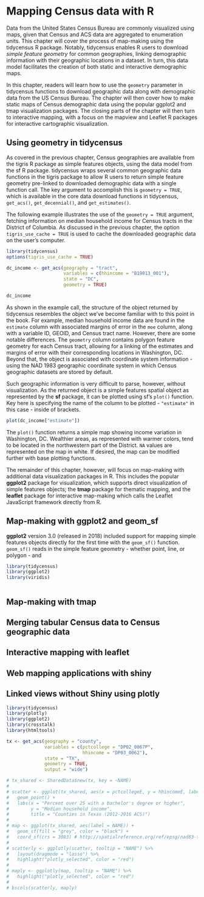 # Mapping Census data with R

Data from the United States Census Bureau are commonly visualized using maps, given that Census and ACS data are aggregated to enumeration units.  This chapter will cover the process of map-making using the tidycensus R package.  Notably, tidycensus enables R users to download _simple feature geometry_ for common geographies, linking demographic information with their geographic locations in a dataset.  In turn, this data model facilitates the creation of both static and interactive demographic maps. 

In this chapter, readers will learn how to use the `geometry` parameter in tidycensus functions to download geographic data along with demographic data from the US Census Bureau.  The chapter will then cover how to make static maps of Census demographic data using the popular ggplot2 and tmap visualization packages.  The closing parts of the chapter will then turn to interactive mapping, with a focus on the mapview and Leaflet R packages for interactive cartographic visualization.  

## Using geometry in tidycensus

As covered in the previous chapter, Census geographies are available from the tigris R package as simple features objects, using the data model from the sf R package.  tidycensus wraps several common geographic data functions in the tigris package to allow R users to return simple feature geometry pre-linked to downloaded demographic data with a single function call.  The key argument to accomplish this is `geometry = TRUE`, which is available in the core data download functions in tidycensus, `get_acs()`, `get_decennial()`, and `get_estimates()`.  

The following example illustrates the use of the `geometry = TRUE` argument, fetching information on median household income for Census tracts in the District of Columbia.  As discussed in the previous chapter, the option `tigris_use_cache = TRUE` is used to cache the downloaded geographic data on the user's computer.  

```r
library(tidycensus)
options(tigris_use_cache = TRUE)

dc_income <- get_acs(geography = "tract", 
                     variables = c(hhincome = "B19013_001"), 
                     state = "DC", 
                     geometry = TRUE)

dc_income

```

As shown in the example call, the structure of the object returned by tidycensus resembles the object we've become familiar with to this point in the book.  For example, median household income data are found in the `estimate` column with associated margins of error in the `moe` column, along with a variable ID, GEOID, and Census tract name.  However, there are some notable differences.  The `geometry` column contains polygon feature geometry for each Census tract, allowing for a linking of the estimates and margins of error with their corresponding locations in Washington, DC.  Beyond that, the object is associated with coordinate system information - using the NAD 1983 geographic coordinate system in which Census geographic datasets are stored by default.  

Such geographic information is very difficult to parse, however, without visualization. As the returned object is a simple features spatial object as represented by the __sf__ package, it can be plotted using sf's `plot()` function.  Key here is specifying the name of the column to be plotted - `"estimate"` in this case - inside of brackets.  

```r
plot(dc_income["estimate"])
```

The `plot()` function returns a simple map showing income variation in Washington, DC.  Wealthier areas, as represented with warmer colors, tend to be located in the northwestern part of the District.  `NA` values are represented on the map in white.  If desired, the map can be modified further with base plotting functions.  

The remainder of this chapter, however, will focus on map-making with additional data visualization packages in R.  This includes the popular __ggplot2__ package for visualization, which supports direct visualization of simple features objects; the __tmap__ package for thematic mapping, and the __leaflet__ package for interactive map-making which calls the Leaflet JavaScript framework directly from R.  

## Map-making with ggplot2 and geom_sf

__ggplot2__ version 3.0 (released in 2018) included support for mapping simple features objects directly for the first time with the `geom_sf()` function.  `geom_sf()` reads in the simple feature geometry - whether point, line, or polygon - and 

```r
library(tidycensus)
library(ggplot2)
library(viridis)



```


## Map-making with tmap

## Merging tabular Census data to Census geographic data

## Interactive mapping with leaflet

## Web mapping applications with shiny

## Linked views without Shiny using plotly

```r
library(tidycensus)
library(plotly)
library(ggplot2)
library(crosstalk)
library(htmltools)

tx <- get_acs(geography = "county", 
              variables = c(pctcollege = "DP02_0067P", 
                            hhincome = "DP03_0062"), 
              state = "TX", 
              geometry = TRUE, 
              output = "wide")


```


```r

# tx_shared <- SharedData$new(tx, key = ~NAME)
# 
# scatter <- ggplot(tx_shared, aes(x = pctcollegeE, y = hhincomeE, label = NAME)) + 
#   geom_point() + 
#   labs(x = "Percent over 25 with a bachelor's degree or higher", 
#        y = "Median household income", 
#        title = "Counties in Texas (2012-2016 ACS)")
# 
# map <- ggplot(tx_shared, aes(label = NAME)) + 
#   geom_sf(fill = "grey", color = "black") + 
#   coord_sf(crs = 3083) # http://spatialreference.org/ref/epsg/nad83-texas-centric-albers-equal-area/
# 
# scatterly <- ggplotly(scatter, tooltip = "NAME") %>%
#   layout(dragmode = "lasso") %>%
#   highlight("plotly_selected", color = "red")
# 
# maply <- ggplotly(map, tooltip = "NAME") %>%
#   highlight("plotly_selected", color = "red")
# 
# bscols(scatterly, maply)

```

